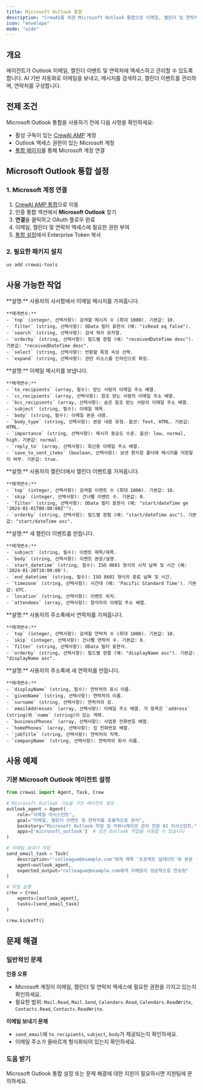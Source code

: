 ```yaml
---
title: Microsoft Outlook 통합
description: "CrewAI를 위한 Microsoft Outlook 통합으로 이메일, 캘린더 및 연락처 관리."
icon: "envelope"
mode: "wide"
---
```


## 개요

에이전트가 Outlook 이메일, 캘린더 이벤트 및 연락처에 액세스하고 관리할 수 있도록 합니다. AI 기반 자동화로 이메일을 보내고, 메시지를 검색하고, 캘린더 이벤트를 관리하며, 연락처를 구성합니다.

## 전제 조건

Microsoft Outlook 통합을 사용하기 전에 다음 사항을 확인하세요:

- 활성 구독이 있는 [CrewAI AMP](https://app.crewai.com) 계정
- Outlook 액세스 권한이 있는 Microsoft 계정
- [통합 페이지](https://app.crewai.com/crewai_plus/connectors)를 통해 Microsoft 계정 연결

## Microsoft Outlook 통합 설정

### 1. Microsoft 계정 연결

1. [CrewAI AMP 통합](https://app.crewai.com/crewai_plus/connectors)으로 이동
2. 인증 통합 섹션에서 **Microsoft Outlook** 찾기
3. **연결**을 클릭하고 OAuth 플로우 완료
4. 이메일, 캘린더 및 연락처 액세스에 필요한 권한 부여
5. [통합 설정](https://app.crewai.com/crewai_plus/settings/integrations)에서 Enterprise Token 복사

### 2. 필요한 패키지 설치

```bash
uv add crewai-tools
```

## 사용 가능한 작업

<AccordionGroup>
  <Accordion title="microsoft_outlook/get_messages">
    **설명:** 사용자의 사서함에서 이메일 메시지를 가져옵니다.

    **매개변수:**
    - `top` (integer, 선택사항): 검색할 메시지 수 (최대 1000). 기본값: 10.
    - `filter` (string, 선택사항): OData 필터 표현식 (예: "isRead eq false").
    - `search` (string, 선택사항): 검색 쿼리 문자열.
    - `orderby` (string, 선택사항): 필드별 정렬 (예: "receivedDateTime desc"). 기본값: "receivedDateTime desc".
    - `select` (string, 선택사항): 반환할 특정 속성 선택.
    - `expand` (string, 선택사항): 관련 리소스를 인라인으로 확장.
  </Accordion>

  <Accordion title="microsoft_outlook/send_email">
    **설명:** 이메일 메시지를 보냅니다.

    **매개변수:**
    - `to_recipients` (array, 필수): 받는 사람의 이메일 주소 배열.
    - `cc_recipients` (array, 선택사항): 참조 받는 사람의 이메일 주소 배열.
    - `bcc_recipients` (array, 선택사항): 숨은 참조 받는 사람의 이메일 주소 배열.
    - `subject` (string, 필수): 이메일 제목.
    - `body` (string, 필수): 이메일 본문 내용.
    - `body_type` (string, 선택사항): 본문 내용 유형. 옵션: Text, HTML. 기본값: HTML.
    - `importance` (string, 선택사항): 메시지 중요도 수준. 옵션: low, normal, high. 기본값: normal.
    - `reply_to` (array, 선택사항): 회신용 이메일 주소 배열.
    - `save_to_sent_items` (boolean, 선택사항): 보낸 편지함 폴더에 메시지를 저장할지 여부. 기본값: true.
  </Accordion>

  <Accordion title="microsoft_outlook/get_calendar_events">
    **설명:** 사용자의 캘린더에서 캘린더 이벤트를 가져옵니다.

    **매개변수:**
    - `top` (integer, 선택사항): 검색할 이벤트 수 (최대 1000). 기본값: 10.
    - `skip` (integer, 선택사항): 건너뛸 이벤트 수. 기본값: 0.
    - `filter` (string, 선택사항): OData 필터 표현식 (예: "start/dateTime ge '2024-01-01T00:00:00Z'").
    - `orderby` (string, 선택사항): 필드별 정렬 (예: "start/dateTime asc"). 기본값: "start/dateTime asc".
  </Accordion>

  <Accordion title="microsoft_outlook/create_calendar_event">
    **설명:** 새 캘린더 이벤트를 만듭니다.

    **매개변수:**
    - `subject` (string, 필수): 이벤트 제목/제목.
    - `body` (string, 선택사항): 이벤트 본문/설명.
    - `start_datetime` (string, 필수): ISO 8601 형식의 시작 날짜 및 시간 (예: '2024-01-20T10:00:00').
    - `end_datetime` (string, 필수): ISO 8601 형식의 종료 날짜 및 시간.
    - `timezone` (string, 선택사항): 시간대 (예: 'Pacific Standard Time'). 기본값: UTC.
    - `location` (string, 선택사항): 이벤트 위치.
    - `attendees` (array, 선택사항): 참석자의 이메일 주소 배열.
  </Accordion>

  <Accordion title="microsoft_outlook/get_contacts">
    **설명:** 사용자의 주소록에서 연락처를 가져옵니다.

    **매개변수:**
    - `top` (integer, 선택사항): 검색할 연락처 수 (최대 1000). 기본값: 10.
    - `skip` (integer, 선택사항): 건너뛸 연락처 수. 기본값: 0.
    - `filter` (string, 선택사항): OData 필터 표현식.
    - `orderby` (string, 선택사항): 필드별 정렬 (예: "displayName asc"). 기본값: "displayName asc".
  </Accordion>

  <Accordion title="microsoft_outlook/create_contact">
    **설명:** 사용자의 주소록에 새 연락처를 만듭니다.

    **매개변수:**
    - `displayName` (string, 필수): 연락처의 표시 이름.
    - `givenName` (string, 선택사항): 연락처의 이름.
    - `surname` (string, 선택사항): 연락처의 성.
    - `emailAddresses` (array, 선택사항): 이메일 주소 배열. 각 항목은 `address` (string)와 `name` (string)이 있는 객체.
    - `businessPhones` (array, 선택사항): 사업용 전화번호 배열.
    - `homePhones` (array, 선택사항): 집 전화번호 배열.
    - `jobTitle` (string, 선택사항): 연락처의 직책.
    - `companyName` (string, 선택사항): 연락처의 회사 이름.
  </Accordion>
</AccordionGroup>

## 사용 예제

### 기본 Microsoft Outlook 에이전트 설정

```python
from crewai import Agent, Task, Crew

# Microsoft Outlook 기능을 가진 에이전트 생성
outlook_agent = Agent(
    role="이메일 어시스턴트",
    goal="이메일, 캘린더 이벤트 및 연락처를 효율적으로 관리",
    backstory="Microsoft Outlook 작업 및 커뮤니케이션 관리 전문 AI 어시스턴트.",
    apps=['microsoft_outlook']  # 모든 Outlook 작업을 사용할 수 있습니다
)

# 이메일 보내기 작업
send_email_task = Task(
    description="'colleague@example.com'에게 제목 '프로젝트 업데이트'와 본문 '안녕하세요, 프로젝트의 최신 업데이트입니다. 감사합니다.'로 이메일을 보내세요",
    agent=outlook_agent,
    expected_output="colleague@example.com에게 이메일이 성공적으로 전송됨"
)

# 작업 실행
crew = Crew(
    agents=[outlook_agent],
    tasks=[send_email_task]
)

crew.kickoff()
```

## 문제 해결

### 일반적인 문제

**인증 오류**
- Microsoft 계정이 이메일, 캘린더 및 연락처 액세스에 필요한 권한을 가지고 있는지 확인하세요.
- 필요한 범위: `Mail.Read`, `Mail.Send`, `Calendars.Read`, `Calendars.ReadWrite`, `Contacts.Read`, `Contacts.ReadWrite`.

**이메일 보내기 문제**
- `send_email`에 `to_recipients`, `subject`, `body`가 제공되는지 확인하세요.
- 이메일 주소가 올바르게 형식화되어 있는지 확인하세요.

### 도움 받기

<Card title="도움이 필요하신가요?" icon="headset" href="mailto:support@crewai.com">
  Microsoft Outlook 통합 설정 또는 문제 해결에 대한 지원이 필요하시면 지원팀에 문의하세요.
</Card>
